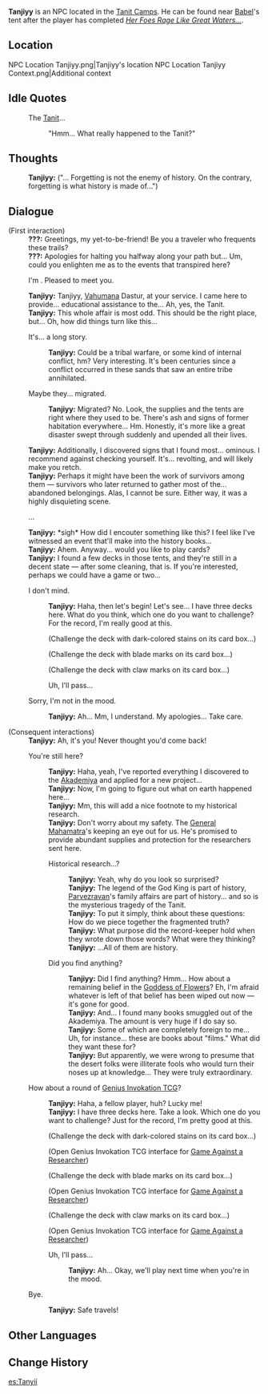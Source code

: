 {{Character Infobox
|type             = Open-World NPC
|image            = NPC Tanjiyy.png
|realname         = 
|deceased         = 
|region           = Sumeru
|location         = Sumeru
|affiliation      = Vahumana
|title            = 
}}
'''Tanjiyy''' is an NPC located in the [[Tanit Camps]]. He can be found near [[Babel]]'s tent after the player has completed ''[[Her Foes Rage Like Great Waters...]]''.

==Location==
<gallery>
NPC Location Tanjiyy.png|Tanjiyy's location
NPC Location Tanjiyy Context.png|Additional context
</gallery>
<!--
==Profile==
''(To be added.)''

===Appearance===
''(To be added.)''

==Quests and Events==
{{Quests and Events}}
-->
==Idle Quotes==
{{Dialogue Start}}
: {{DIcon|Idle}} The [[Tanit]]...
:: {{A|VO Tanjiyy 01.ogg}} "Hmm... What really happened to the Tanit?"
{{Dialogue End}}

==Thoughts==
{{All Schemes to Know Explanation|name=Tanjiyy}}
:'''Tanjiyy:''' ("...&nbsp;Forgetting is not the enemy of history. On the contrary, forgetting is what history is made of...")

==Dialogue==
{{Dialogue Start}}
;(First interaction)
:'''???:''' Greetings, my yet-to-be-friend! Be you a traveler who frequents these trails?
:'''???:''' Apologies for halting you halfway along your path but... Um, could you enlighten me as to the events that transpired here?
:{{DIcon}} I'm {{Traveler}}. Pleased to meet you.
:'''Tanjiyy:''' Tanjiyy, [[Vahumana]] Dastur, at your service. I came here to provide... educational assistance to the... Ah, yes, the Tanit.
:'''Tanjiyy:''' This whole affair is most odd. This should be the right place, but... Oh, how did things turn like this...
:{{DIcon}} It's... a long story.
::'''Tanjiyy:''' Could be a tribal warfare, or some kind of internal conflict, hm? Very interesting. It's been centuries since a conflict occurred in these sands that saw an entire tribe annihilated.
:{{DIcon}} Maybe they... migrated.
::'''Tanjiyy:''' Migrated? No. Look, the supplies and the tents are right where they used to be. There's ash and signs of former habitation everywhere... Hm. Honestly, it's more like a great disaster swept through suddenly and upended all their lives.
:'''Tanjiyy:''' Additionally, I discovered signs that I found most... ominous. I recommend against checking yourself. It's... revolting, and will likely make you retch.
:'''Tanjiyy:''' Perhaps it might have been the work of survivors among them &mdash; survivors who later returned to gather most of the... abandoned belongings. Alas, I cannot be sure. Either way, it was a highly disquieting scene.
:{{DIcon}} ...
:'''Tanjiyy:''' *sigh* How did I encouter something like this? I feel like I've witnessed an event that'll make into the history books...
:'''Tanjiyy:''' Ahem. Anyway... would you like to play cards?
:'''Tanjiyy:''' I found a few decks in those tents, and they're still in a decent state &mdash; after some cleaning, that is. If you're interested, perhaps we could have a game or two...
:{{DIcon}} I don't mind.
::'''Tanjiyy:''' Haha, then let's begin! Let's see... I have three decks here. What do you think, which one do you want to challenge? For the record, I'm really good at this.
::{{DIcon|TCG}} (Challenge the deck with dark-colored stains on its card box...)
::{{DIcon|TCG}} (Challenge the deck with blade marks on its card box...)
::{{DIcon|TCG}} (Challenge the deck with claw marks on its card box...)
::{{DIcon}} Uh, I'll pass...
:{{DIcon}} Sorry, I'm not in the mood.
::'''Tanjiyy:''' Ah... Mm, I understand. My apologies... Take care.

;(Consequent interactions)
:'''Tanjiyy:''' Ah, it's you! Never thought you'd come back!
:{{DIcon}} You're still here?
::'''Tanjiyy:''' Haha, yeah, I've reported everything I discovered to the [[Akademiya]] and applied for a new project...
::'''Tanjiyy:''' Now, I'm going to figure out what on earth happened here...
::'''Tanjiyy:''' Mm, this will add a nice footnote to my historical research.
::'''Tanjiyy:''' Don't worry about my safety. The [[General Mahamatra]]'s keeping an eye out for us. He's promised to provide abundant supplies and protection for the researchers sent here.
::{{DIcon}} Historical research...?
:::'''Tanjiyy:''' Yeah, why do you look so surprised?
:::'''Tanjiyy:''' The legend of the God King is part of history, [[Parvezravan]]'s family affairs are part of history... and so is the mysterious tragedy of the Tanit.
:::'''Tanjiyy:''' To put it simply, think about these questions: How do we piece together the fragmented truth?
:::'''Tanjiyy:''' What purpose did the record-keeper hold when they wrote down those words? What were they thinking?
:::'''Tanjiyy:''' ...All of them are history.
::{{DIcon}} Did you find anything?
:::'''Tanjiyy:''' Did I find anything? Hmm... How about a remaining belief in the [[Goddess of Flowers]]? Eh, I'm afraid whatever is left of that belief has been wiped out now &mdash; it's gone for good.
:::'''Tanjiyy:''' And... I found many books smuggled out of the Akademiya. The amount is very huge if I do say so.
:::'''Tanjiyy:''' Some of which are completely foreign to me... Uh, for instance... these are books about "films." What did they want these for?
:::'''Tanjiyy:''' But apparently, we were wrong to presume that the desert folks were illiterate fools who would turn their noses up at knowledge... They were truly extraordinary.
:{{DIcon}} How about a round of [[Genius Invokation TCG]]?
::'''Tanjiyy:''' Haha, a fellow player, huh? Lucky me!
::'''Tanjiyy:''' I have three decks here. Take a look. Which one do you want to challenge? Just for the record, I'm pretty good at this.
::{{DIcon|TCG}} (Challenge the deck with dark-colored stains on its card box...)
::;(Open Genius Invokation TCG interface for [[Genius Invokation TCG/Stage/Tanjiyy/Game Against a Researcher (Deck With Dark-Colored Stains on Its Card Box)|Game Against a Researcher]])
::{{DIcon|TCG}} (Challenge the deck with blade marks on its card box...)
::;(Open Genius Invokation TCG interface for [[Genius Invokation TCG/Stage/Tanjiyy/Game Against a Researcher (Deck With Blade Marks on Its Card Box)|Game Against a Researcher]])
::{{DIcon|TCG}} (Challenge the deck with claw marks on its card box...)
::;(Open Genius Invokation TCG interface for [[Genius Invokation TCG/Stage/Tanjiyy/Game Against a Researcher (Deck With Claw Marks on Its Card Box)|Game Against a Researcher]])
::{{DIcon}} Uh, I'll pass...
:::'''Tanjiyy:''' Ah... Okay, we'll play next time when you're in the mood.
:{{DIcon}} Bye.
::'''Tanjiyy:''' Safe travels!
{{Dialogue End}}
<!--
==Trivia==
-->
==Other Languages==
{{Other Languages
|default_hidden = 1
|en      = Tanjiyy
|zhs     = 坦吉
|zhs_rm  = Tǎnjí
|zht     = 坦吉
|zht_rm  = Tǎnjí
|ja      = タンジ
|ja_rm   = Tanji
|ko      = 탄지
|es      = Tanyií
|fr      = Tanjiyy
|ru      = Танджи
|th      = Tanjiyy
|vi      = Tanjiyy
|de      = Tanjiyy
|id      = Tanjiyy
|pt      = Tanjiyy
|tr      = Tanjiyy
|it      = Tanjiyy
}}

==Change History==
{{Change History|3.4}}
<!--
==References==
{{Reflist}}
-->
[[es:Tanyií]]